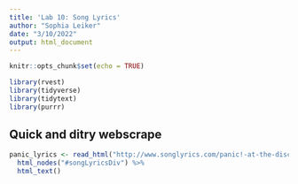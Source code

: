 ```yaml
---
title: 'Lab 10: Song Lyrics'
author: "Sophia Leiker"
date: "3/10/2022"
output: html_document
---
```


```r
knitr::opts_chunk$set(echo = TRUE)
```

```r
library(rvest)
library(tidyverse)
library(tidytext)
library(purrr)
```


## Quick and ditry webscrape
```r
panic_lyrics <- read_html("http://www.songlyrics.com/panic!-at-the-disco/i-write-sins-not-tragedies-lyrics/") %>% 
  html_nodes("#songLyricsDiv") %>% 
  html_text()
```








